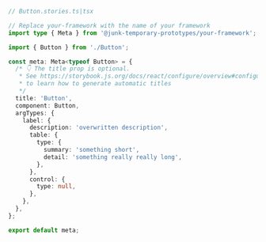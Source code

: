 ```ts
// Button.stories.ts|tsx

// Replace your-framework with the name of your framework
import type { Meta } from '@junk-temporary-prototypes/your-framework';

import { Button } from './Button';

const meta: Meta<typeof Button> = {
  /* 👇 The title prop is optional.
   * See https://storybook.js.org/docs/react/configure/overview#configure-story-loading
   * to learn how to generate automatic titles
   */
  title: 'Button',
  component: Button,
  argTypes: {
    label: {
      description: 'overwritten description',
      table: {
        type: {
          summary: 'something short',
          detail: 'something really really long',
        },
      },
      control: {
        type: null,
      },
    },
  },
};

export default meta;
```
